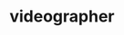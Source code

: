 ---
name: Sophia Stueven 
active: false
title: videographer
#only enter a phone number if they're client facing
details:
  - almaMater: university of nebraska-lincoln
  - pronoun: she/her
  - joinedPB: May 2021

socials:
  # facebook: Url
  # twitter: Url
  # personalWebsite: Url
  # etsy: Url
headshotFun: /img/team/pixel-bakery-sophia-stueven-silly.jpg
---